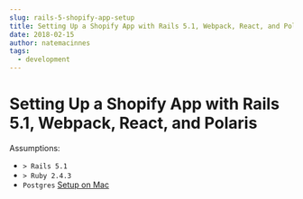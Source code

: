 ```yaml
---
slug: rails-5-shopify-app-setup
title: Setting Up a Shopify App with Rails 5.1, Webpack, React, and Polaris
date: 2018-02-15
author: natemacinnes
tags:
  - development
---
```


Setting Up a Shopify App with Rails 5.1, Webpack, React, and Polaris
======================================================

Assumptions:

* `> Rails 5.1` 
* `> Ruby 2.4.3`
* `Postgres` [Setup on Mac](mac-postgres-dev-setup.md)

